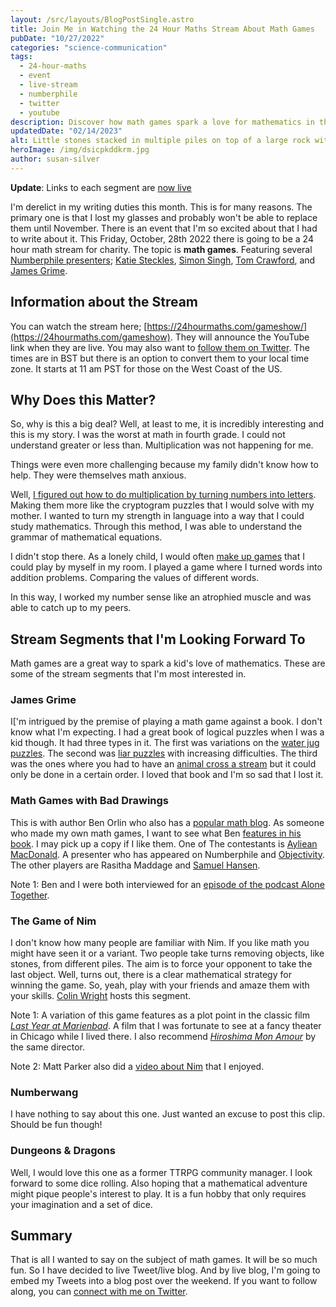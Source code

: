 ```yaml
---
layout: /src/layouts/BlogPostSingle.astro
title: Join Me in Watching the 24 Hour Maths Stream About Math Games
pubDate: "10/27/2022"
categories: "science-communication"
tags: 
  - 24-hour-maths
  - event
  - live-stream
  - numberphile
  - twitter
  - youtube
description: Discover how math games spark a love for mathematics in this recap of the 24-hour math stream for charity. Explore the benefits of various math games showcased by some presenters from Numberphile
updatedDate: "02/14/2023"
alt: Little stones stacked in multiple piles on top of a large rock with the ocean in the background
heroImage: /img/dsicpkddkrm.jpg
author: susan-silver
---
```


**Update**: Links to each segment are [now live](https://24hourmaths.com/gameshow)

I'm derelict in my writing duties this month. This is for many reasons. The primary one is that I lost my glasses and probably 
won't be able to replace them until November. There is an event that I'm so excited about that I had to write about it. 
This Friday, October, 28th 2022 there is going to be a 24 hour math stream for charity. The topic is **math games**. 
Featuring several 
[Numberphile presenters](https://beautyofmathematics.com/favorite-video-every-year-numberphile/); [Katie Steckles](https://www.katiesteckles.co.uk/), [Simon Singh](https://simonsingh.net/), [Tom Crawford](https://tomrocksmaths.com/), and [James Grime](https://www.singingbanana.com/).

## Information about the Stream

You can watch the stream here;
 [https://24hourmaths.com/gameshow/](https://24hourmaths.com/gameshow). They will announce the YouTube link when they are 
 live. You may also want to [follow them on Twitter](https://twitter.com/24hmaths). The times are in BST but there
  is an option to convert them to your local time zone. It starts at 11 am PST for those on the West Coast of the US.

## Why Does this Matter?

So, why is this a big deal? Well, at least to me, it is incredibly interesting and this is my story. 
I was the worst at math in fourth grade. I could not understand greater or less than. Multiplication was not happening for me.

Things were even more challenging because my family didn't know how to help. They were themselves math anxious.

Well, [I figured out how to do multiplication by turning numbers into letters](https://medium.com/@SusanSilver/a-writer-s-illicit-love-affair-with-mathematics-d7d144ac2234?source=user_profile---------0----------------------------). Making them more like the cryptogram puzzles that I would solve with my mother. I wanted to turn my strength in language into a way that I could study mathematics. Through this method, I was able to understand the grammar of mathematical equations.

I didn't stop there. As a lonely child, I would often [make up games](https://beautyofmathematics.com/creative-play-mathematics/) that I could play by myself in my room. I played a game where I turned words into addition problems. Comparing the values of different words.

<AlignCenter src="/img/math-games.jpg" alt="A drawing of a cat and dog where letters have been turned into digits and added comparing the value of each word" caption="A typical math game that I would play as a child."></AlignCenter>

In this way, I worked my number sense like an atrophied muscle and was able to catch up to my peers.

## Stream Segments that I'm Looking Forward To

Math games are a great way to spark a kid's love of mathematics. These are some of the stream segments that I'm most interested in.

### James Grime

I\['m intrigued by the premise of playing a math game against a book. I don't know what I'm expecting. I had a great book of logical puzzles when I was a kid though. It had three types in it. The first was variations on the [water jug puzzles](https://www.youtube.com/watch?v=2vdF6NASMiE). The second was [liar puzzles](https://www.youtube.com/watch?v=2dgmgub8mHw) with increasing difficulties. The third was the ones where you had to have an [animal cross a stream](https://www.youtube.com/watch?v=P6Y-RwbxjFU) but it could only be done in a certain order. I loved that book and I'm so sad that I lost it.

### Math Games with Bad Drawings

This is with author Ben Orlin who also has a [popular math blog](https://mathwithbaddrawings.com/). As someone who made my own math games, I want to see what Ben [features in his book](https://www.amazon.com/Math-Games-Bad-Drawings-Games-ebook/dp/B09BN43BP4). I may pick up a copy if I like them. One of The contestants is [Ayliean MacDonald](https://linktr.ee/Ayliean). A presenter who has appeared on Numberphile and [Objectivity](https://www.youtube.com/watch?v=PX2eIKAyJA0). The other players are Rasitha Maddage and [Samuel Hansen](https://relprime.com/).

Note 1: Ben and I were both interviewed for an [episode of the podcast Alone Together](https://podcasts.apple.com/us/podcast/one-is-the-loneliest-number-or-is-it/id1547298340?i=1000524569087).

### The Game of Nim

I don't know how many people are familiar with Nim. If you like math you might have seen it or a variant. Two people take turns removing objects, like stones, from different piles. The aim is to force your opponent to take the last object. Well, turns out, there is a clear mathematical strategy for winning the game. So, yeah, play with your friends and amaze them with your skills. [Colin Wright](https://www.solipsys.co.uk/new/MathematicsTalk.html) hosts this segment.

Note 1: A variation of this game features as a plot point in the classic film _[Last Year at Marienbad](https://en.wikipedia.org/wiki/Last_Year_at_Marienbad)_. A film that I was fortunate to see at a fancy theater in Chicago while I lived there. I also recommend _[Hiroshima Mon Amour](https://en.wikipedia.org/wiki/Hiroshima_mon_amour)_ by the same director.

Note 2: Matt Parker also did a [video about Nim](https://www.youtube.com/watch?v=9KABcmczPdg) that I enjoyed.

### Numberwang

I have nothing to say about this one. Just wanted an excuse to post this clip. Should be fun though!

<YouTube id="https://www.youtube.com/watch?v=0obMRztklqU" />

### Dungeons & Dragons

Well, I would love this one as a former TTRPG community manager. I look forward to some dice rolling.
 Also hoping that a mathematical adventure might pique people's interest to play. It is a fun hobby that
  only requires your imagination and a set of dice.

## Summary

That is all I wanted to say on the subject of math games. It will be so much fun. So I have decided to 
live Tweet/live blog. And by live blog, I'm going to embed my Tweets into a blog post over the weekend.
 If you want to follow along, you can [connect with me on Twitter](https://twitter.com/susan_silver).
